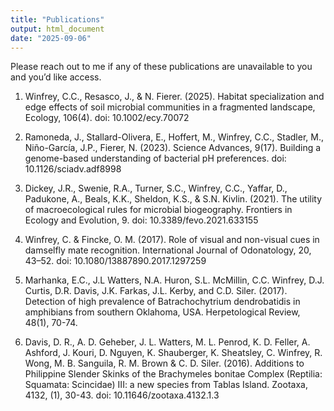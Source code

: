 ```yaml
---
title: "Publications"
output: html_document
date: "2025-09-06"
---
```

```{=html}
<style>
  /* this just styles the big page title */
  #header h1.title {
    text-align: center;
    font-size: 2.5rem !important;
    margin-top: 0.5rem;
  }
</style>
```

Please reach out to me if any of these publications are unavailable to you and you'd like access.

1. Winfrey, C.C., Resasco, J., & N. Fierer. (2025). Habitat specialization and edge effects of soil microbial communities in a fragmented landscape, Ecology, 106(4). doi: 10.1002/ecy.70072

2. Ramoneda, J., Stallard-Olivera, E., Hoffert, M., Winfrey, C.C., Stadler, M., Niño-García, J.P., Fierer, N. (2023). Science Advances, 9(17). Building a genome-based understanding of bacterial pH preferences. doi: 10.1126/sciadv.adf8998

3. Dickey, J.R., Swenie, R.A., Turner, S.C., Winfrey, C.C., Yaffar, D., Padukone, A., Beals, K.K., 
Sheldon, K.S., & S.N. Kivlin. (2021). The utility of macroecological rules for microbial biogeography. Frontiers in Ecology and Evolution, 9. doi: 10.3389/fevo.2021.633155

4. Winfrey, C. & Fincke, O. M. (2017). Role of visual and non-visual cues in damselfly mate recognition. International Journal of Odonatology, 20, 43–52. doi: 10.1080/13887890.2017.1297259

5. Marhanka, E.C., J.L Watters, N.A. Huron, S.L. McMillin, C.C. Winfrey, D.J. Curtis, D.R. Davis, J.K. Farkas, J.L. Kerby, and C.D. Siler. (2017). Detection of high prevalence of Batrachochytrium dendrobatidis in amphibians from southern Oklahoma, USA. Herpetological Review, 48(1), 70-74.

6. Davis, D. R., A. D. Geheber, J. L. Watters, M. L. Penrod, K. D. Feller, A. Ashford, J. Kouri, D. Nguyen, K. Shauberger, K. Sheatsley, C. Winfrey, R. Wong, M. B. Sanguila, R. M. Brown & C. D. Siler. (2016). Additions to Philippine Slender Skinks of the Brachymeles bonitae Complex (Reptilia: Squamata: Scincidae) III: a new species from Tablas Island. Zootaxa, 4132, (1), 30-43. doi: 10.11646/zootaxa.4132.1.3 
